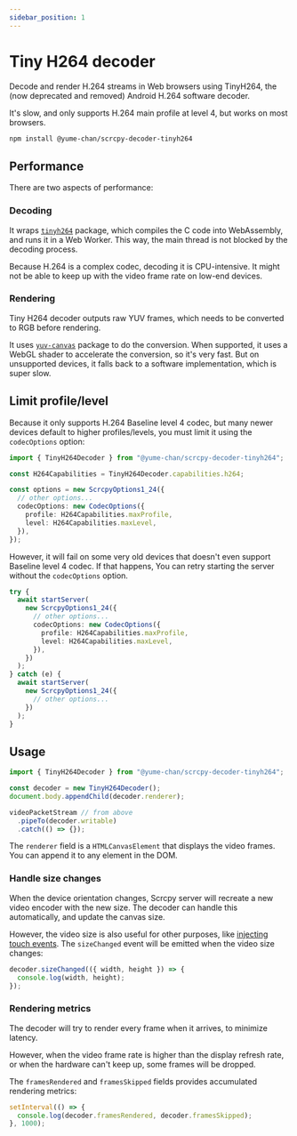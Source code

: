 ```yaml
---
sidebar_position: 1
---
```


# Tiny H264 decoder

Decode and render H.264 streams in Web browsers using TinyH264, the (now deprecated and removed) Android H.264 software decoder.

It's slow, and only supports H.264 main profile at level 4, but works on most browsers.

```sh npm2yarn
npm install @yume-chan/scrcpy-decoder-tinyh264
```

## Performance

There are two aspects of performance:

### Decoding

It wraps [`tinyh264`](https://npmjs.org/package/tinyh264) package, which compiles the C code into WebAssembly, and runs it in a Web Worker. This way, the main thread is not blocked by the decoding process.

Because H.264 is a complex codec, decoding it is CPU-intensive. It might not be able to keep up with the video frame rate on low-end devices.

### Rendering

Tiny H264 decoder outputs raw YUV frames, which needs to be converted to RGB before rendering.

It uses [`yuv-canvas`](https://www.npmjs.com/package/yuv-canvas) package to do the conversion. When supported, it uses a WebGL shader to accelerate the conversion, so it's very fast. But on unsupported devices, it falls back to a software implementation, which is super slow.

## Limit profile/level

Because it only supports H.264 Baseline level 4 codec, but many newer devices default to higher profiles/levels, you must limit it using the `codecOptions` option:

```ts transpile
import { TinyH264Decoder } from "@yume-chan/scrcpy-decoder-tinyh264";

const H264Capabilities = TinyH264Decoder.capabilities.h264;

const options = new ScrcpyOptions1_24({
  // other options...
  codecOptions: new CodecOptions({
    profile: H264Capabilities.maxProfile,
    level: H264Capabilities.maxLevel,
  }),
});
```

However, it will fail on some very old devices that doesn't even support Baseline level 4 codec. If that happens, You can retry starting the server without the `codecOptions` option.

```ts transpile
try {
  await startServer(
    new ScrcpyOptions1_24({
      // other options...
      codecOptions: new CodecOptions({
        profile: H264Capabilities.maxProfile,
        level: H264Capabilities.maxLevel,
      }),
    })
  );
} catch (e) {
  await startServer(
    new ScrcpyOptions1_24({
      // other options...
    })
  );
}
```

## Usage

```ts transpile
import { TinyH264Decoder } from "@yume-chan/scrcpy-decoder-tinyh264";

const decoder = new TinyH264Decoder();
document.body.appendChild(decoder.renderer);

videoPacketStream // from above
  .pipeTo(decoder.writable)
  .catch(() => {});
```

The `renderer` field is a `HTMLCanvasElement` that displays the video frames. You can append it to any element in the DOM.

### Handle size changes

When the device orientation changes, Scrcpy server will recreate a new video encoder with the new size. The decoder can handle this automatically, and update the canvas size.

However, the video size is also useful for other purposes, like [injecting touch events](../control/touch.mdx). The `sizeChanged` event will be emitted when the video size changes:

```ts transpile
decoder.sizeChanged(({ width, height }) => {
  console.log(width, height);
});
```

### Rendering metrics

The decoder will try to render every frame when it arrives, to minimize latency.

However, when the video frame rate is higher than the display refresh rate, or when the hardware can't keep up, some frames will be dropped.

The `framesRendered` and `framesSkipped` fields provides accumulated rendering metrics:

```ts transpile
setInterval(() => {
  console.log(decoder.framesRendered, decoder.framesSkipped);
}, 1000);
```
